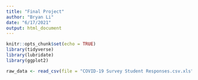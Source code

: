 ```yaml
---
title: "Final Project"
author: "Bryan Li"
date: "6/17/2021"
output: html_document
---
```


```r
knitr::opts_chunk$set(echo = TRUE)
library(tidyverse)
library(lubridate)
library(ggplot2)
```

```r
raw_data <- read_csv(file = "COVID-19 Survey Student Responses.csv.xls")

  
  

```

